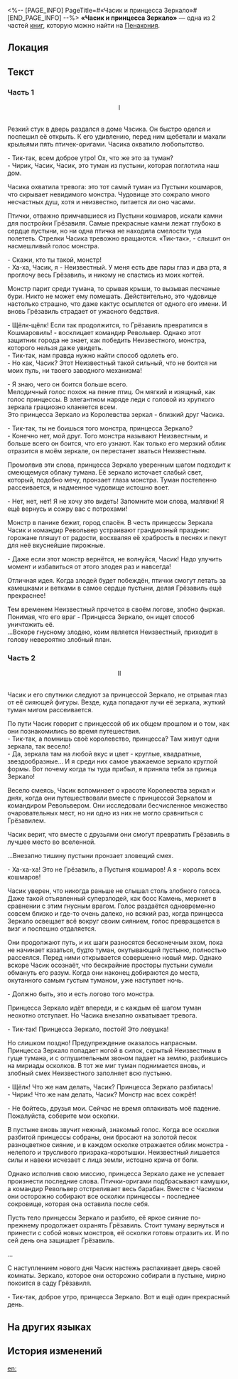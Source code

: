 <%-- [PAGE_INFO]
PageTitle=#«Часик и принцесса Зеркало»#
[END_PAGE_INFO] --%>
{{Дополнить}}
{{Книга Инфобокс
|id           = 323
|Название     = 
|Изображение  = Предмет Плёнка Пенакония.png
|Мир          = Пенакония
|Томов        = 2
|Автор        = <!--нужно добавить-->
|Описание     = Один из самых известных фильмов о Часике, в котором рассказано, как Часик и птицы-оригами одержали победу над грозным монстром при помощи принцессы Зеркала.
|Том1         = {{tx}}
|Источник1    = {{tx|Отсутствует источник}}
|Том2         = {{tx}}
|Источник2    = {{tx|Отсутствует источник}}
|Персонажи    = 
|Фракции      = 
}}
'''«Часик и принцесса Зеркало»''' — одна из 2 частей [[Книги|книг]], которую можно найти на [[Пенакония]].

==Локация==
{{Отметка карты|<!--название карты-->|<!--id отметки-->}}

==Текст==
===Часть 1===
<div align="center">I</div><br />Резкий стук в дверь раздался в доме Часика. Он быстро оделся и поспешил её открыть. К его удивлению, перед ним щебетали и махали крыльями пять птичек-оригами. Часика охватило любопытство.

- Тик-так, всем доброе утро! Ох, что же это за туман?<br />
- Чирик, Часик, Часик, это туман из пустыни, которая поглотила наш дом.

Часика охватила тревога: это тот самый туман из Пустыни кошмаров, что скрывает невидимого монстра. Чудовище это сожрало много несчастных душ, хотя и неизвестно, питается ли оно часами.

Птички, отважно примчавшиеся из Пустыни кошмаров, искали камни для постройки Грёзавиля. Самые прекрасные камни лежат глубоко в сердце пустыни, но ни одна птичка не находила смелости туда полететь. Стрелки Часика тревожно вращаются. «Тик-так», - слышит он насмешливый голос монстра.

- Скажи, кто ты такой, монстр!<br />
- Ха-ха, Часик, я - Неизвестный. У меня есть две пары глаз и два рта, я проглочу весь Грёзавиль, и никому не спастись из моих когтей.

Монстр парит среди тумана, то срывая крыши, то вызывая песчаные бури. Никто не может ему помешать. Действительно, это чудовище настолько страшно, что даже кактус осыплется от одного его имени. И вновь Грёзавиль страдает от ужасного бедствия.

- Щёлк-щёлк! Если так продолжится, то Грёзавиль превратится в Кошмаровиль! - восклицает командир Револьвер. Однако этот защитник города не знает, как победить Неизвестного, монстра, которого нельзя даже увидеть.<br />
- Тик-так, нам правда нужно найти способ одолеть его.<br />
- Но как, Часик? Этот Неизвестный такой сильный, что не боится ни моих пуль, ни твоего заводного механизма!

- Я знаю, чего он боится больше всего.<br />
Мелодичный голос похож на пение птиц. Он мягкий и изящный, как голос принцессы. В элегантном наряде леди с головой из хрупкого зеркала грациозно кланяется всем.<br />
Это принцесса Зеркало из Королевства зеркал - близкий друг Часика.

- Тик-так, ты не боишься того монстра, принцесса Зеркало?<br />
- Конечно нет, мой друг. Того монстра называют Неизвестным, и больше всего он боится, что его узнают. Как только его мерзкий облик отразится в моём зеркале, он перестанет зваться Неизвестным.

Промолвив эти слова, принцесса Зеркало уверенным шагом подходит к смеющемуся облаку тумана. Её зеркало источает слабый свет, который, подобно мечу, пронзает глаза монстра. Туман постепенно рассеивается, и надменное чудовище истошно воет.

- Нет, нет, нет! Я не хочу это видеть! Запомните мои слова, малявки! Я ещё вернусь и сожру вас с потрохами!

Монстр в панике бежит, город спасён. В честь принцессы Зеркала Часик и командир Револьвер устраивают грандиозный праздник: горожане пляшут от радости, восхваляя её храбрость в песнях и пекут для неё вкуснейшие пирожные.

- Даже если этот монстр вернётся, не волнуйся, Часик! Надо улучить момент и избавиться от этого злодея раз и навсегда!

Отличная идея. Когда злодей будет побеждён, птички смогут летать за камешками и ветками в самое сердце пустыни, делая Грёзавиль ещё прекраснее!

Тем временем Неизвестный прячется в своём логове, злобно фыркая. Понимая, что его враг - Принцесса Зеркало, он ищет способ уничтожить её.<br />
...Вскоре гнусному злодею, коим является Неизвестный, приходит в голову невероятно злобный план.

===Часть 2===
<div align="center">II</div><br />Часик и его спутники следуют за принцессой Зеркало, не отрывая глаз от её сияющей фигуры. Везде, куда попадают лучи её зеркала, жуткий туман мигом рассеивается.

По пути Часик говорит с принцессой об их общем прошлом и о том, как они познакомились во время путешествия.<br />
- Тик-так, а помнишь своё королевство, принцесса? Там живут одни зеркала, так весело!<br />
- Да, зеркала там на любой вкус и цвет - круглые, квадратные, звездообразные... И я среди них самое уважаемое зеркало круглой формы. Вот почему когда ты туда прибыл, я приняла тебя за принца Зеркало!

Весело смеясь, Часик вспоминает о красоте Королевства зеркал и днях, когда они путешествовали вместе с принцессой Зеркалом и командиром Револьвером. Они исследовали бесчисленное множество очаровательных мест, но ни одно из них не могло сравниться с Грёзавилем.

Часик верит, что вместе с друзьями они смогут превратить Грёзавиль в лучшее место во вселенной.

...Внезапно тишину пустыни пронзает зловещий смех.

- Ха-ха-ха! Это не Грёзавиль, а Пустыня кошмаров! А я - король всех кошмаров!

Часик уверен, что никогда раньше не слышал столь злобного голоса. Даже такой отъявленный суперзлодей, как босс Камень, меркнет в сравнении с этим гнусным врагом. Голос раздаётся одновременно совсем близко и где-то очень далеко, но всякий раз, когда принцесса Зеркало освещает всё вокруг своим сиянием, голос превращается в визг и поспешно отдаляется.

Они продолжают путь, и их шаги разносятся бесконечным эхом, пока не начинает казаться, будто туман, окутывающий пустыню, полностью рассеялся. Перед ними открывается совершенно новый мир. Однако вскоре Часик осознаёт, что бескрайние просторы пустыни сумели обмануть его разум. Когда они наконец добираются до места, окутанного самым густым туманом, уже наступает ночь.

- Должно быть, это и есть логово того монстра.

Принцесса Зеркало идёт впереди, и с каждым её шагом туман неохотно отступает. Но Часика внезапно охватывает тревога.

- Тик-так! Принцесса Зеркало, постой! Это ловушка!

Но слишком поздно! Предупреждение оказалось напрасным. Принцесса Зеркало попадает ногой в силок, скрытый Неизвестным в гуще тумана, и с оглушительным звоном падает на землю, разбившись на мириады осколков. В тот же миг туман поднимается вновь, и злобный смех Неизвестного заполняет всю пустыню.

- Щёлк! Что же нам делать, Часик? Принцесса Зеркало разбилась!<br />
- Чирик! Что же нам делать, Часик? Монстр нас всех сожрёт!

- Не бойтесь, друзья мои. Сейчас не время оплакивать моё падение. Пожалуйста, соберите мои осколки.

В пустыне вновь звучит нежный, знакомый голос. Когда все осколки разбитой принцессы собраны, они бросают на золотой песок разноцветное сияние, и в каждом осколке отражается облик монстра - нелепого и трусливого призрака-коротышки. Неизвестный лишается силы и навеки исчезает с лица земли, истошно крича от боли.

Однако исполнив свою миссию, принцесса Зеркало даже не успевает произнести последние слова. Птички-оригами подбрасывают камушки, а командир Револьвер отстреливает весь барабан. Вместе с Часиком они осторожно собирают все осколки принцессы - последнее сокровище, которая она оставила после себя.

Пусть тело принцессы Зеркало и разбито, её яркое сияние по-прежнему продолжает охранять Грёзавиль. Стоит туману вернуться и принести с собой новых монстров, её осколки готовы отразить их. И по сей день она защищает Грёзавиль.

...

С наступлением нового дня Часик настежь распахивает дверь своей комнаты. Зеркало, которое они осторожно собирали в пустыне, мирно покоится в саду Грёзавиля.

- Тик-так, доброе утро, принцесса Зеркало. Вот и ещё один прекрасный день.

==На других языках==
{{На других языках
|en   = ''Clockie and Mirror Princess''
|zhs  = 《钟表小子与镜子公主》
|zht  = 《鐘錶小子與鏡子公主》
|ja   = 『クロックボーイとプリンセスミラー』
|ko   = ≪시계 소년과 거울 공주≫
|es   = Relojito y la Princesa Espejo
|fr   = ''Chronou et la Princesse Miroir''
|ru   = «Часик и принцесса Зеркало»
|th   = "เจ้าหนูนาฬิกาและเจ้าหญิงกระจก"
|vi   = Cậu Bé Đồng Hồ Và Công Chúa Gương
|de   = „Clockie und die Spiegelprinzessin“
|id   = "Clockie dan Putri Cermin"
|pt   = "Relogin e Princesa Espelho"
}}

==История изменений==
{{История изменений|3.5}}

[[en:]]